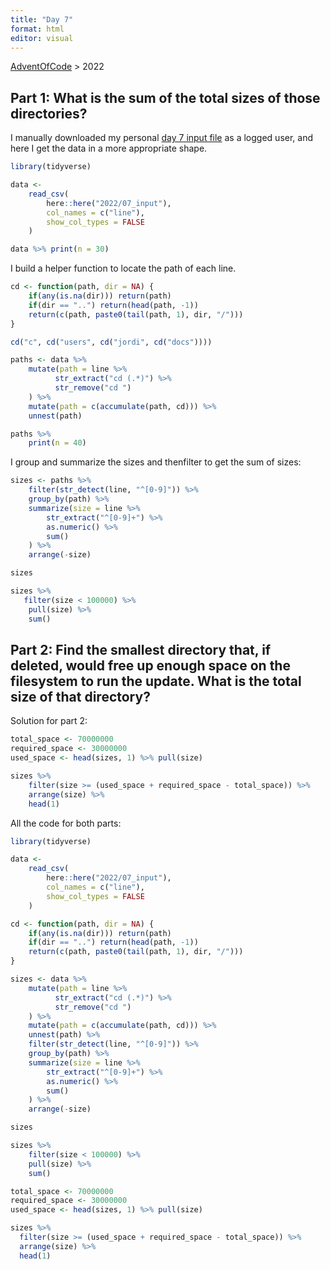 ```yaml
---
title: "Day 7"
format: html
editor: visual
---
```


[AdventOfCode](https://jrosell.github.io/AdventOfCode/) \> 2022

## Part 1: What is the sum of the total sizes of those directories?

I manually downloaded my personal [day 7 input file](https://adventofcode.com/2022/day/7) as a logged user, and here I get the data in a more appropriate shape.

```r
library(tidyverse)

data <- 
    read_csv(
        here::here("2022/07_input"),
        col_names = c("line"),
        show_col_types = FALSE
    )

data %>% print(n = 30)
```

I build a helper function to locate the path of each line.

```r
cd <- function(path, dir = NA) {
    if(any(is.na(dir))) return(path)
    if(dir == "..") return(head(path, -1))
    return(c(path, paste0(tail(path, 1), dir, "/")))
}

cd("c", cd("users", cd("jordi", cd("docs"))))

paths <- data %>% 
    mutate(path = line %>% 
          str_extract("cd (.*)") %>% 
          str_remove("cd ")
    ) %>% 
    mutate(path = c(accumulate(path, cd))) %>% 
    unnest(path)

paths %>% 
    print(n = 40)
```

I group and summarize the sizes and thenfilter to get the sum of sizes:

```r
sizes <- paths %>% 
    filter(str_detect(line, "^[0-9]")) %>% 
    group_by(path) %>% 
    summarize(size = line %>%
        str_extract("^[0-9]+") %>%
        as.numeric() %>%
        sum()
    ) %>% 
    arrange(-size)

sizes

sizes %>% 
   filter(size < 100000) %>% 
    pull(size) %>% 
    sum()

```

## Part 2: Find the smallest directory that, if deleted, would free up enough space on the filesystem to run the update. What is the total size of that directory?

Solution for part 2:

```r
total_space <- 70000000
required_space <- 30000000
used_space <- head(sizes, 1) %>% pull(size)

sizes %>% 
    filter(size >= (used_space + required_space - total_space)) %>% 
    arrange(size) %>% 
    head(1)
```

All the code for both parts:

```r
library(tidyverse)

data <- 
    read_csv(
        here::here("2022/07_input"),
        col_names = c("line"),
        show_col_types = FALSE
    )

cd <- function(path, dir = NA) {
    if(any(is.na(dir))) return(path)
    if(dir == "..") return(head(path, -1))
    return(c(path, paste0(tail(path, 1), dir, "/")))
}

sizes <- data %>% 
    mutate(path = line %>% 
          str_extract("cd (.*)") %>% 
          str_remove("cd ")
    ) %>% 
    mutate(path = c(accumulate(path, cd))) %>% 
    unnest(path) %>% 
    filter(str_detect(line, "^[0-9]")) %>% 
    group_by(path) %>% 
    summarize(size = line %>%
        str_extract("^[0-9]+") %>%
        as.numeric() %>%
        sum()
    ) %>% 
    arrange(-size)

sizes

sizes %>% 
    filter(size < 100000) %>% 
    pull(size) %>% 
    sum()

total_space <- 70000000
required_space <- 30000000
used_space <- head(sizes, 1) %>% pull(size)

sizes %>% 
  filter(size >= (used_space + required_space - total_space)) %>% 
  arrange(size) %>% 
  head(1)
```

